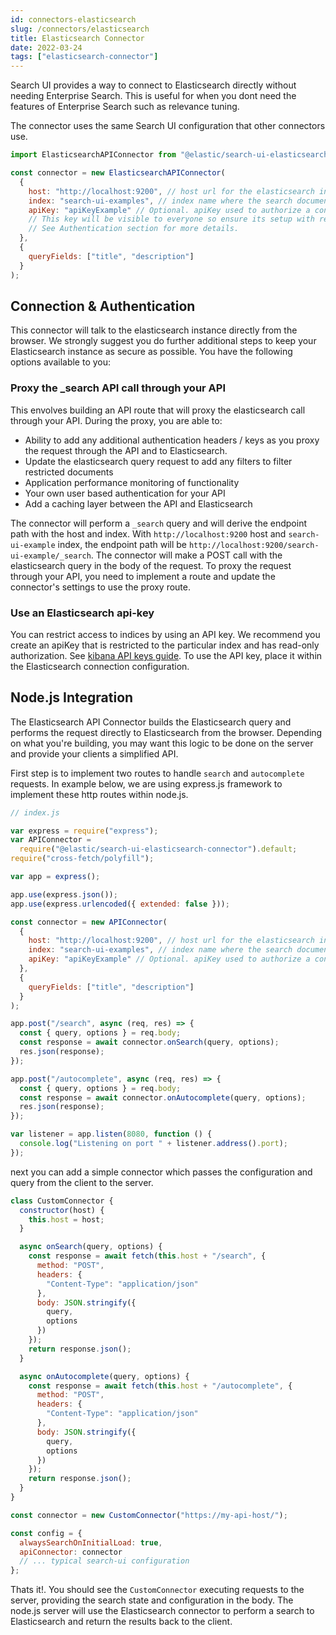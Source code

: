 ```yaml
---
id: connectors-elasticsearch
slug: /connectors/elasticsearch
title: Elasticsearch Connector
date: 2022-03-24
tags: ["elasticsearch-connector"]
---
```


Search UI provides a way to connect to Elasticsearch directly without needing Enterprise Search. This is useful for when you dont need the features of Enterprise Search such as relevance tuning.

The connector uses the same Search UI configuration that other connectors use.

```js
import ElasticsearchAPIConnector from "@elastic/search-ui-elasticsearch-connector";

const connector = new ElasticsearchAPIConnector(
  {
    host: "http://localhost:9200", // host url for the elasticsearch instance
    index: "search-ui-examples", // index name where the search documents are contained
    apiKey: "apiKeyExample" // Optional. apiKey used to authorize a connection to Elasticsearch instance.
    // This key will be visible to everyone so ensure its setup with restricted privileges.
    // See Authentication section for more details.
  },
  {
    queryFields: ["title", "description"]
  }
);
```

## Connection & Authentication

This connector will talk to the elasticsearch instance directly from the browser. We strongly suggest you do further additional steps to keep your Elasticsearch instance as secure as possible. You have the following options available to you:

### Proxy the \_search API call through your API

This envolves building an API route that will proxy the elasticsearch call through your API. During the proxy, you are able to:

- Ability to add any additional authentication headers / keys as you proxy the request through the API and to Elasticsearch.
- Update the elasticsearch query request to add any filters to filter restricted documents
- Application performance monitoring of functionality
- Your own user based authentication for your API
- Add a caching layer between the API and Elasticsearch

The connector will perform a `_search` query and will derive the endpoint path with the host and index. With `http://localhost:9200` host and `search-ui-example` index, the endpoint path will be `http://localhost:9200/search-ui-example/_search`. The connector will make a POST call with the elasticsearch query in the body of the request. To proxy the request through your API, you need to implement a route and update the connector's settings to use the proxy route.

### Use an Elasticsearch api-key

You can restrict access to indices by using an API key. We recommend you create an apiKey that is restricted to the particular index and has read-only authorization. See [kibana API keys guide](https://www.elastic.co/guide/en/kibana/master/api-keys.html). To use the API key, place it within the Elasticsearch connection configuration.

## Node.js Integration

The Elasticsearch API Connector builds the Elasticsearch query and performs the request directly to Elasticsearch from the browser. Depending on what you're building, you may want this logic to be done on the server and provide your clients a simplified API.

First step is to implement two routes to handle `search` and `autocomplete` requests. In example below, we are using express.js framework to implement these http routes within node.js.

```js
// index.js

var express = require("express");
var APIConnector =
  require("@elastic/search-ui-elasticsearch-connector").default;
require("cross-fetch/polyfill");

var app = express();

app.use(express.json());
app.use(express.urlencoded({ extended: false }));

const connector = new APIConnector(
  {
    host: "http://localhost:9200", // host url for the elasticsearch instance
    index: "search-ui-examples", // index name where the search documents are contained
    apiKey: "apiKeyExample" // Optional. apiKey used to authorize a connection to Elasticsearch instance.
  },
  {
    queryFields: ["title", "description"]
  }
);

app.post("/search", async (req, res) => {
  const { query, options } = req.body;
  const response = await connector.onSearch(query, options);
  res.json(response);
});

app.post("/autocomplete", async (req, res) => {
  const { query, options } = req.body;
  const response = await connector.onAutocomplete(query, options);
  res.json(response);
});

var listener = app.listen(8080, function () {
  console.log("Listening on port " + listener.address().port);
});
```

next you can add a simple connector which passes the configuration and query from the client to the server.

```js
class CustomConnector {
  constructor(host) {
    this.host = host;
  }

  async onSearch(query, options) {
    const response = await fetch(this.host + "/search", {
      method: "POST",
      headers: {
        "Content-Type": "application/json"
      },
      body: JSON.stringify({
        query,
        options
      })
    });
    return response.json();
  }

  async onAutocomplete(query, options) {
    const response = await fetch(this.host + "/autocomplete", {
      method: "POST",
      headers: {
        "Content-Type": "application/json"
      },
      body: JSON.stringify({
        query,
        options
      })
    });
    return response.json();
  }
}

const connector = new CustomConnector("https://my-api-host/");

const config = {
  alwaysSearchOnInitialLoad: true,
  apiConnector: connector
  // ... typical search-ui configuration
};
```

Thats it!. You should see the `CustomConnector` executing requests to the server, providing the search state and configuration in the body. The node.js server will use the Elasticsearch connector to perform a search to Elasticsearch and return the results back to the client.
